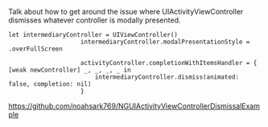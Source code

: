 Talk about how to get around the issue where UIActivityViewController dismisses whatever controller is modally presented.

```
let intermediaryController = UIViewController()
                    intermediaryController.modalPresentationStyle = .overFullScreen

                    activityController.completionWithItemsHandler = { [weak newController] _, _, _, _ in
                        intermediaryController.dismiss(animated: false, completion: nil)
                    }
```

https://github.com/noahsark769/NGUIActivityViewControllerDismissalExample
